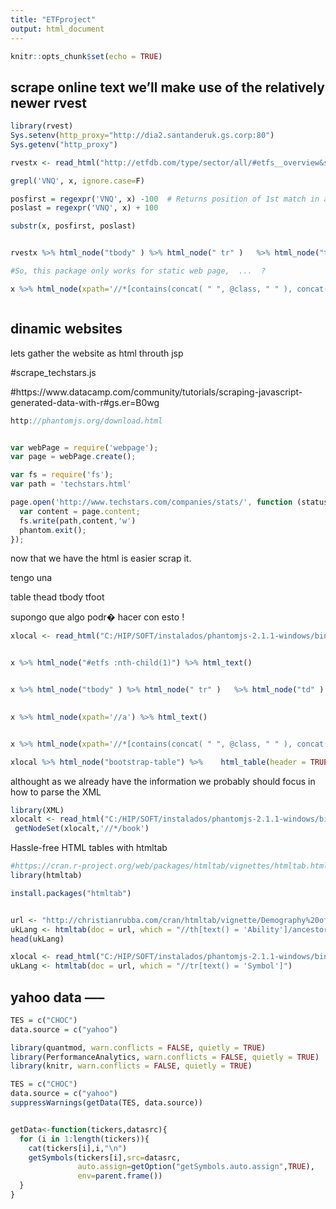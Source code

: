 ```yaml
---
title: "ETFproject"
output: html_document
---
```


```r
knitr::opts_chunk$set(echo = TRUE)
```

## scrape online text we'll make use of the relatively newer rvest

```r
library(rvest)
Sys.setenv(http_proxy="http://dia2.santanderuk.gs.corp:80")
Sys.getenv("http_proxy")

rvestx <- read_html("http://etfdb.com/type/sector/all/#etfs__overview&sort_name=assets_under_management&sort_order=desc&page=1")

grepl('VNQ', x, ignore.case=F)

posfirst = regexpr('VNQ', x) -100  # Returns position of 1st match in a string
poslast = regexpr('VNQ', x) + 100

substr(x, posfirst, poslast)


rvestx %>% html_node("tbody" ) %>% html_node(" tr" )   %>% html_node("td" )  %>% html_node("a" )    %>% html_text() 

#So, this package only works for static web page,  ...  ?

x %>% html_node(xpath='//*[contains(concat( " ", @class, " " ), concat( " ", "caps", " " ))]') %>% html_text()



```

## dinamic websites

lets gather the website as html throuth jsp 

#scrape_techstars.js

#https://www.datacamp.com/community/tutorials/scraping-javascript-generated-data-with-r#gs.er=B0wg

```js


http://phantomjs.org/download.html


var webPage = require('webpage');
var page = webPage.create();

var fs = require('fs');
var path = 'techstars.html'

page.open('http://www.techstars.com/companies/stats/', function (status) {
  var content = page.content;
  fs.write(path,content,'w')
  phantom.exit();
});

```


now that we have the html is easier scrap it. 

tengo una 

table thead tbody tfoot

supongo que algo podr� hacer con esto !


```r
xlocal <- read_html("C:/HIP/SOFT/instalados/phantomjs-2.1.1-windows/bin/etf.html")


x %>% html_node("#etfs :nth-child(1)") %>% html_text()


x %>% html_node("tbody" ) %>% html_node(" tr" )   %>% html_node("td" )  %>% html_node("a" )    %>% html_text() 

 
x %>% html_node(xpath='//a') %>% html_text()


x %>% html_node(xpath='//*[contains(concat( " ", @class, " " ), concat( " ", "caps", " " ))]') %>% html_text()

xlocal %>% html_node("bootstrap-table") %>%    html_table(header = TRUE)


```

althought as we already have the information we probably should focus in how to
parse the XML

```r
library(XML)
xlocalt <- read_html("C:/HIP/SOFT/instalados/phantomjs-2.1.1-windows/bin/etf.html")
 getNodeSet(xlocalt,'//*/book')


```


Hassle-free HTML tables with htmltab

```r
#https://cran.r-project.org/web/packages/htmltab/vignettes/htmltab.html
library(htmltab)

install.packages("htmltab")


url <- "http://christianrubba.com/cran/htmltab/vignette/Demography%20of%20the%20United%20Kingdom%20-%20Wikipedia.html"
ukLang <- htmltab(doc = url, which = "//th[text() = 'Ability']/ancestor::table")
head(ukLang)

xlocal <- read_html("C:/HIP/SOFT/instalados/phantomjs-2.1.1-windows/bin/etf.html")
ukLang <- htmltab(doc = url, which = "//tr[text() = 'Symbol']")
```




## yahoo data -----
```r
TES = c("CHOC")
data.source = c("yahoo")

library(quantmod, warn.conflicts = FALSE, quietly = TRUE)
library(PerformanceAnalytics, warn.conflicts = FALSE, quietly = TRUE)
library(knitr, warn.conflicts = FALSE, quietly = TRUE)

TES = c("CHOC")
data.source = c("yahoo")
suppressWarnings(getData(TES, data.source))


getData<-function(tickers,datasrc){
  for (i in 1:length(tickers)){
    cat(tickers[i],i,"\n")
    getSymbols(tickers[i],src=datasrc,
               auto.assign=getOption("getSymbols.auto.assign",TRUE),
               env=parent.frame())
  }
}

```



